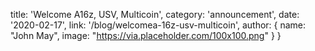 
  title: 'Welcome A16z, USV, Multicoin',
  category: 'announcement',
  date: '2020-02-17',
  link: '/blog/welcomea-16z-usv-multicoin',
  author: {
    name: "John May",
    image: "https://via.placeholder.com/100x100.png"
  }
}

